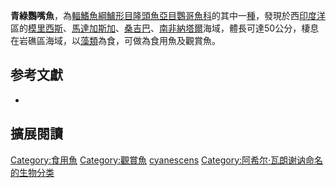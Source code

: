{{Speciesbox
| status = LC
| status_system = iucn3.1
| genus = Chlorurus
| species = cyanescens
| authority = [[Achille_Valenciennes|Valenciennes]], 1840
| synonyms = *''Pseudoscarus chloromelas''<br /><small>Günther, 1867</small>
*''Scarus cyanascens''<br /><small>Valenciennes, 1840</small>
*''Scarus cyanescens''<br /><small>Valenciennes, 1840</small>
*''Xanothon chloromelas''<br /><small>Günther, 1867</small>
}}

'''青綠鸚嘴魚'''，為[[輻鰭魚綱|輻鰭魚綱]][[鱸形目|鱸形目]][[隆頭魚亞目|隆頭魚亞目]][[鸚哥魚科|鸚哥魚科]]的其中一[[種|種]]，發現於西[[印度洋|印度洋]]區的[[模里西斯|模里西斯]]、[[馬達加斯加|馬達加斯加]]、[[桑吉巴|桑吉巴]]、[[南非|南非]][[納塔爾|納塔爾]]海域，體長可達50公分，棲息在岩礁區海域，以[[藻類|藻類]]為食，可做為食用魚及觀賞魚。

== 参考文獻 ==
*{{FishBase_species|genus=Chlorurus|species=cyanescens|year=2012|month=7}}

== 擴展閱讀 == 
{{refbegin}}
{{wikispecies-inline|Chlorurus cyanescens|青綠鸚嘴魚}}
{{refend}}
{{Taxonbar|from=Q3642130}}

[[Category:食用魚|Category:食用魚]]
[[Category:觀賞魚|Category:觀賞魚]]
[[Category:綠鸚嘴魚屬|cyanescens]]
[[Category:阿希尔·瓦朗谢讷命名的生物分类|Category:阿希尔·瓦朗谢讷命名的生物分类]]


{{鱸形目小作品}}
